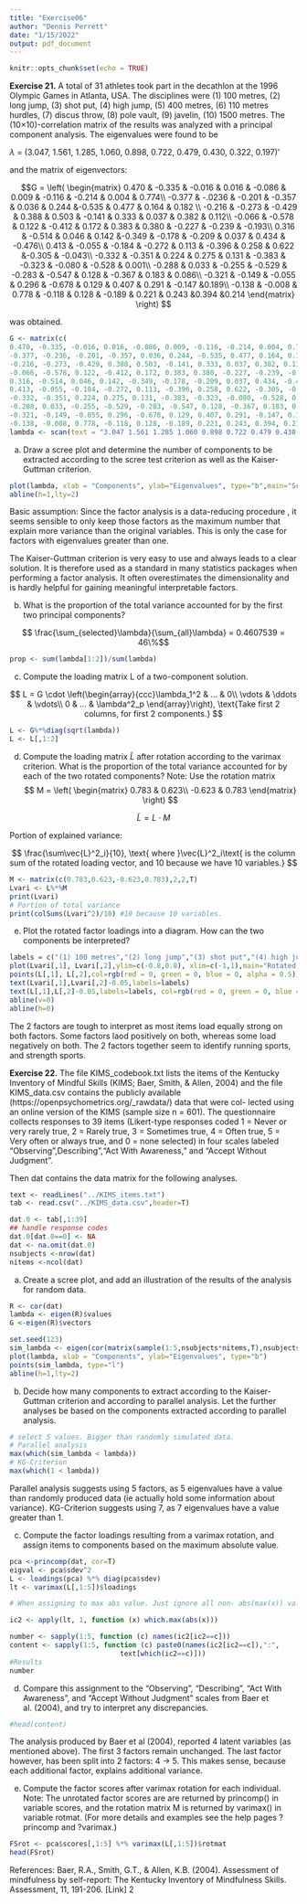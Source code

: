 ```yaml
---
title: "Exercise06"
author: "Dennis Perrett"
date: "1/15/2022"
output: pdf_document
---
```


```r
knitr::opts_chunk$set(echo = TRUE)
```

**Exercise 21.** A total of 31 athletes took part in the decathlon at the 1996 Olympic Games in Atlanta, USA. The disciplines were (1) 100 metres, (2) long jump, (3) shot put, (4) high jump, (5) 400 metres, (6) 110 metres hurdles, (7) discus throw, (8) pole vault, (9) javelin, (10) 1500 metres.
The (10×10)-correlation matrix of the results was analyzed with a principal component analysis. The eigenvalues were found to be

$\lambda$ = (3.047, 1.561, 1.285, 1.060, 0.898, 0.722, 0.479, 0.430, 0.322, 0.197)'

 and the matrix of eigenvectors:
 
 $$G = 
\left(
\begin{matrix}
0.470 & -0.335 & -0.016 & 0.016 & -0.086 & 0.009 & -0.116 & -0.214 & 0.004 & 0.774\\
-0.377 & -.0236 & -0.201 & -0.357 & 0.036 & 0.244 &-0.535 & 0.477 & 0.164 & 0.182 \\
-0.216 & -0.273 & -0.429 & 0.388 & 0.503 & -0.141 & 0.333 & 0.037 & 0.382 & 0.112\\
-0.066 & -0.578 & 0.122 & -0.412 & 0.172 & 0.383 & 0.380 & -0.227 & -0.239 & -0.193\\
0.316 & -0.514 & 0.046 & 0.142 &-0.349 & -0.178 & -0.209 & 0.037 & 0.434 & -0.476\\
0.413 & -0.055 & -0.184 & -0.272 & 0.113 & -0.396 & 0.258 & 0.622 &-0.305 & -0.043\\
-0.332 & -0.351 & 0.224 & 0.275 & 0.131 & -0.383 & -0.323 & -0.080 & -0.528 & 0.001\\
-0.288 & 0.033 & -0.255 & -0.529 & -0.283 & -0.547 & 0.128 & -0.367 & 0.183 & 0.086\\
-0.321 & -0.149 & -0.055 & 0.296 & -0.678 & 0.129 & 0.407 & 0.291 & -0.147 &0.189\\
-0.138 & -0.008 & 0.778 & -0.118 & 0.128 & -0.189 & 0.221 & 0.243 &0.394 &0.214
\end{matrix}
\right)
$$

was obtained.

```r
G <- matrix(c(
0.470, -0.335, -0.016, 0.016, -0.086, 0.009, -0.116, -0.214, 0.004, 0.774,
-0.377, -0.236, -0.201, -0.357, 0.036, 0.244, -0.535, 0.477, 0.164, 0.182,
-0.216, -0.273, -0.429, 0.388, 0.503, -0.141, 0.333, 0.037, 0.382, 0.112,
-0.066, -0.578, 0.122, -0.412, 0.172, 0.383, 0.380, -0.227, -0.239, -0.193,
0.316, -0.514, 0.046, 0.142, -0.349, -0.178, -0.209, 0.037, 0.434, -0.476,
0.413, -0.055, -0.184, -0.272, 0.113, -0.396, 0.258, 0.622, -0.305, -0.043,
-0.332, -0.351, 0.224, 0.275, 0.131, -0.383, -0.323, -0.080, -0.528, 0.001,
-0.288, 0.033, -0.255, -0.529, -0.283, -0.547, 0.128, -0.367, 0.183, 0.086,
-0.321, -0.149, -0.055, 0.296, -0.678, 0.129, 0.407, 0.291, -0.147, 0.189,
-0.138, -0.008, 0.778, -0.118, 0.128, -0.189, 0.221, 0.243, 0.394, 0.214),10,10,byrow=T)
lambda <- scan(text = "3.047 1.561 1.285 1.060 0.898 0.722 0.479 0.430 0.322 0.197")
```

a. Draw a scree plot and determine the number of components to be extracted according to the scree test criterion as well as the Kaiser-Guttman criterion.

```r
plot(lambda, xlab = "Components", ylab="Eigenvalues", type="b",main="Screeplot")
abline(h=1,lty=2)
```
Basic assumption: Since the factor analysis is a data-reducing procedure , it seems sensible to only keep those factors as the maximum number that explain more variance than the original variables. This is only the case for factors with eigenvalues greater than one.

The Kaiser-Guttman criterion is very easy to use and always leads to a clear solution. It is therefore used as a standard in many statistics packages when performing a factor analysis. It often overestimates the dimensionality and is hardly helpful for gaining meaningful interpretable factors.

b. What is the proportion of the total variance accounted for by the first two principal components?

$$ \frac{\sum_{selected}\lambda}{\sum_{all}\lambda} = 0.4607539 = 46\%$$

```r
prop <- sum(lambda[1:2])/sum(lambda)
```

c. Compute the loading matrix L of a two-component solution.

$$
L = G \cdot \left(\begin{array}{ccc}\lambda_1^2 & ... & 0\\ \vdots & \ddots & \vdots\\ 0 & ... & \lambda^2_p \end{array}\right), \text{Take first 2 columns, for first 2 components.}
$$
```r
L <- G%*%diag(sqrt(lambda))
L <- L[,1:2]
```
d. Compute the loading matrix $\tilde{L}$ after rotation according to the varimax criterion. What is the proportion of the total variance accounted for by each of the two rotated components?
Note: Use the rotation matrix
$$
M = 
\left(
\begin{matrix}
0.783 & 0.623\\
-0.623 & 0.783
\end{matrix}
\right)
$$

$$
 \tilde{L} = L \cdot M
$$


Portion of explained variance:
  
$$
\frac{\sum\vec{L}^2_i}{10}, \text{ where }\vec{L}^2_i\text{ is the column sum of the rotated loading vector, and 10 because we have 10 variables.}
$$
```r
M <- matrix(c(0.783,0.623,-0.623,0.783),2,2,T)
Lvari <- L%*%M
print(Lvari)
# Portion of total variance
print(colSums(Lvari^2)/10) #10 because 10 variables.
```

e. Plot the rotated factor loadings into a diagram. How can the two components be interpreted?

```r
labels = c("(1) 100 metres","(2) long jump","(3) shot put","(4) high jump", "(5) 400 metres", "(6) 110 metres hurdles", "(7) discus throw", "(8) pole vault", "(9) javelin", "(10) 1500 metres")
plot(Lvari[,1], Lvari[,2],ylim=c(-0.8,0.8), xlim=c(-1,1),main="Rotated factor laodings.",xlab="Factor 1", ylab="Factor 2")
points(L[,1], L[,2],col=rgb(red = 0, green = 0, blue = 0, alpha = 0.5))
text(Lvari[,1],Lvari[,2]-0.05,labels=labels)
text(L[,1],L[,2]-0.05,labels=labels, col=rgb(red = 0, green = 0, blue = 0, alpha = 0.5))
abline(v=0)
abline(h=0)
```

The 2 factors are tough to interpret as most items load equally strong on both factors. Some factors laod positively on both, whereas some load negatively on both. The 2 factors together seem to identify running sports, and strength sports.

**Exercise 22.** The file KIMS_codebook.txt lists the items of the Kentucky Inventory of Mindful Skills (KIMS; Baer, Smith, & Allen, 2004) and the file KIMS_data.csv contains the publicly available (https://openpsychometrics.org/_rawdata/) data that were col- lected using an online version of the KIMS (sample size n = 601). The questionnaire collects responses to 39 items (Likert-type responses coded 1 = Never or very rarely true, 2 = Rarely true, 3 = Sometimes true, 4 = Often true, 5 = Very often or always true, and 0 = none selected) in four scales labeled "Observing",Describing","Act With Awareness," and "Accept Without Judgment".

Then dat contains the data matrix for the following analyses.

```r

text <- readLines("../KIMS_items.txt")
tab <- read.csv("../KIMS_data.csv",header=T)

dat.0 <- tab[,1:39]
## handle response codes
dat.0[dat.0==0] <- NA
dat <- na.omit(dat.0)
nsubjects <-nrow(dat)
nitems <-ncol(dat)
```

a. Create a scree plot, and add an illustration of the results of the analysis for random data.

```r
R <- cor(dat)
lambda <- eigen(R)$values
G <-eigen(R)$vectors

set.seed(123)
sim_lambda <- eigen(cor(matrix(sample(1:5,nsubjects*nitems,T),nsubjects,nitems)))$values # randoms samples
plot(lambda, xlab = "Components", ylab="Eigenvalues", type="b")
points(sim_lambda, type="l")
abline(h=1,lty=2)
```

b. Decide how many components to extract according to the Kaiser-Guttman criterion and according to parallel analysis. Let the further analyses be based on the components extracted according to parallel analysis.

```r
# select 5 values. Bigger than randomly simulated data.
# Parallel analysis
max(which(sim_lambda < lambda))
# KG-Criterion
max(which(1 < lambda))
```

Parallel analysis suggests using 5 factors, as 5 eigenvalues have a value than randomly produced data (ie actually hold some information about variance). KG-Criterion suggests using 7, as 7 eigenvalues have a value greater than 1.

c. Compute the factor loadings resulting from a varimax rotation, and assign items to components based on the maximum absolute value.

```r
pca <-princomp(dat, cor=T)
eigval <- pca$sdev^2
L <- loadings(pca) %*% diag(pca$sdev)
lt <- varimax(L[,1:5])$loadings

# When assigning to max abs value. Just ignore all non- abs(max(x)) values.

ic2 <- apply(lt, 1, function (x) which.max(abs(x)))

number <- sapply(1:5, function (c) names(ic2[ic2==c]))
content <- sapply(1:5, function (c) paste0(names(ic2[ic2==c]),":",
                           text[which(ic2==c)]))
#Results
number
```

d. Compare this assignment to the “Observing”, “Describing”, “Act With Awareness”, and “Accept Without Judgment” scales from Baer et al. (2004), and try to interpret any discrepancies.

```r
#head(content)
```
The analysis produced by Baer et al (2004), reported 4 latent variables (as mentioned above). 
The first 3 factors remain unchanged. The last factor however, has been split into 2 factors: 4 -> 5. This makes sense, because each additional factor, explains additional variance. 

e. Compute the factor scores after varimax rotation for each individual. Note: The unrotated factor scores are are returned by princomp() in variable scores, and the rotation matrix M is returned by varimax() in variable rotmat. (For more details and examples see the help pages ?princomp and ?varimax.)


```r
FSrot <- pca$scores[,1:5] %*% varimax(L[,1:5])$rotmat
head(FSrot)
```


References:
Baer, R.A., Smith, G.T., & Allen, K.B. (2004). Assessment of mindfulness by self-report:
The Kentucky Inventory of Mindfulness Skills. Assessment, 11, 191-206. [Link] 2